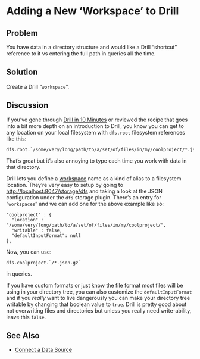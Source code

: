 # Adding a New 'Workspace' to Drill

## Problem

You have data in a directory structure and would like a Drill "shortcut" reference to it vs entering the full path in queries all the time.

## Solution

Create a Drill "`workspace`".

## Discussion

If you've gone through [Drill in 10 Minutes](https://drill.apache.org/docs/drill-in-10-minutes/) or reviewed the recipe that goes into a bit more depth on an introduction to Drill, you know you can get to any location on your local filesystem with `dfs.root` filesystem references like this:

    dfs.root.`/some/very/long/path/to/a/set/of/files/in/my/coolproject/*.json.gz`

That's great but it's also annoying to type each time you work with data in that directory.

Drill lets you define a [workspace](https://drill.apache.org/docs/workspaces/) name as a kind of alias to a filesystem location. They're very easy to setup by going to <http://localhost:8047/storage/dfs> and taking a look at the JSON configuration under the `dfs` storage plugin. There's an entry for "`workspaces`" and we can add one for the above example like so:

    "coolproject" : {
      "location" : "/some/very/long/path/to/a/set/of/files/in/my/coolproject/",
      "writable" : false,
      "defaultInputFormat": null
    },

Now, you can use:

    dfs.coolproject.`/*.json.gz` 

in queries.

If you have custom formats or just know the file format most files will be using in your directory tree, you can also customize the `defaultInputFormat` and if you _really_ want to live dangerously you can make your directory tree writable by changing that boolean value to `true`. Drill is pretty good about not overwriting files and directories but unless you really need write-ability, leave this `false`.

## See Also

- [Connect a Data Source](https://drill.apache.org/docs/connect-a-data-source-introduction/)